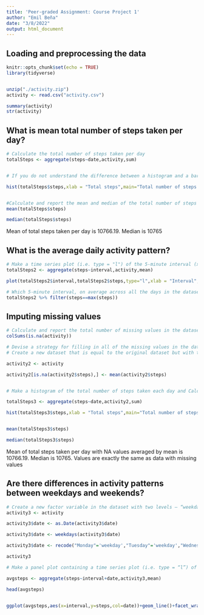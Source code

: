 ```yaml
---
title: 'Peer-graded Assignment: Course Project 1'
author: "Emil Beňa"
date: "3/8/2022"
output: html_document
---
```

## Loading and preprocessing the data
```r
knitr::opts_chunk$set(echo = TRUE)
library(tidyverse)


unzip("./activity.zip")
activity <- read.csv("activity.csv")

summary(activity)
str(activity)
```

## What is mean total number of steps taken per day?
```r

# Calculate the total number of steps taken per day
totalSteps <- aggregate(steps~date,activity,sum)


# If you do not understand the difference between a histogram and a barplot, research the difference between them. Make a histogram of the total number of steps taken each day

hist(totalSteps$steps,xlab = "Total steps",main="Total number of steps taken each day")


#Calculate and report the mean and median of the total number of steps taken per day
mean(totalSteps$steps)

median(totalSteps$steps)


```
Mean of total steps taken per day is 10766.19. Median is 10765

## What is the average daily activity pattern?
```r
# Make a time series plot (i.e. type = "l") of the 5-minute interval (x-axis) and the average number of steps taken, averaged across all days (y-axis)
totalSteps2 <- aggregate(steps~interval,activity,mean)

plot(totalSteps2$interval,totalSteps2$steps,type="l",xlab = "Interval",ylab="Average number of steps",main="Average number of steps taken averaged across all days")

# Which 5-minute interval, on average across all the days in the dataset, contains the maximum number of steps?
totalSteps2 %>% filter(steps==max(steps))
```

## Imputing missing values
```r
# Calculate and report the total number of missing values in the dataset (i.e. the total number of rows with NAs)
colSums(is.na(activity))

# Devise a strategy for filling in all of the missing values in the dataset. The strategy does not need to be sophisticated. For example, you could use the mean/median for that day, or the mean for that 5-minute interval, etc.
# Create a new dataset that is equal to the original dataset but with the missing data filled in.

activity2 <- activity

activity2[is.na(activity2$steps),] <- mean(activity2$steps)


# Make a histogram of the total number of steps taken each day and Calculate and report the mean and median total number of steps taken per day. Do these values differ from the estimates from the first part of the assignment? What is the impact of imputing missing data on the estimates of the total daily number of steps?

totalSteps3 <- aggregate(steps~date,activity2,sum)

hist(totalSteps3$steps,xlab = "Total steps",main="Total number of steps taken each day with missing values averaged")


mean(totalSteps3$steps)

median(totalSteps3$steps)

```
Mean of total steps taken per day with NA values averaged by mean is 10766.19. Median is 10765. Values are exactly the same as data with missing values

## Are there differences in activity patterns between weekdays and weekends?
```r
# Create a new factor variable in the dataset with two levels – “weekday” and “weekend” indicating whether a given date is a weekday or weekend day.
activity3 <- activity

activity3$date <- as.Date(activity3$date)

activity3$date <- weekdays(activity3$date)

activity3$date <- recode("Monday"='weekday',"Tuesday"='weekday',"Wednesday"='weekday',"Thursday"='weekday',"Friday"='weekday',"Saturday"='weekend',"Sunday"='weekend',activity3$date)

activity3

# Make a panel plot containing a time series plot (i.e. type = “l”) of the 5-minute interval (x-axis) and the average number of steps taken, averaged across all weekday days or weekend days (y-axis). See the README file in the GitHub repository to see an example of what this plot should look like using simulated data.

avgsteps <- aggregate(steps~interval+date,activity3,mean)

head(avgsteps)


ggplot(avgsteps,aes(x=interval,y=steps,col=date))+geom_line()+facet_wrap(~date,ncol=1)+labs(title="Average number of steps taken averaged across all weekday and weekend days",y="Average number of steps")
```

